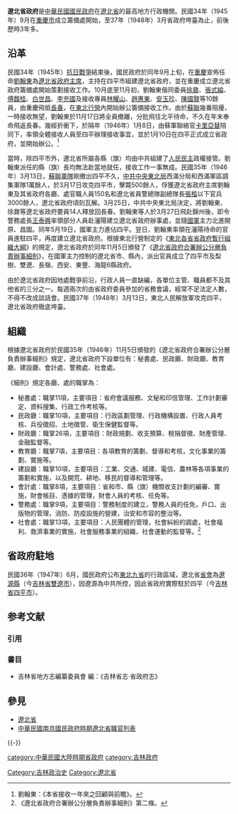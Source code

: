 '''遼北省政府'''是[[中華民國|中華民國]][[國民政府|國民政府]]在[[遼北省_(中華民國)|遼北省]]的最高地方行政機關。民國34年（1945年）9月在[[重慶市_(中華民國)|重慶市]]成立籌備處開始，至37年（1948年）3月省政府垮臺為止，前後歷時3年多。

== 沿革 ==
民國34年（1945年）[[抗日戰爭|抗日戰爭]]結束後，國民政府於同年9月上旬，在[[重慶市_(中華民國)|重慶]]宣佈任命[[劉翰東|劉翰東]]為[[遼北省政府主席|遼北省政府主席]]，主持在四平市組建遼北省政府，並在重慶成立遼北省政府籌備處開始策劃接收工作。10月底至11月初，劉翰東偕同委員[[徐鼐|徐鼐]]、[[張式綸|張式綸]]、[[傅馥桂|傅馥桂]]、[[白世昌|白世昌]]、[[李充國|李充國]]及接收專員[[林耀山|林耀山]]、[[趙惠東|趙惠東]]、[[安玉珍|安玉珍]]、[[陳國賢|陳國賢]]等10餘員，由重慶飛抵[[長春|長春]]，在[[東北行營|東北行營]]內開始辦公籌備接收工作。由於[[蘇聯|蘇聯]]幾番阻擾，一時接收無望，劉翰東於11月17日將全員撤離，分批飛往北平待命，不久在年末奉命飛返長春。幾經折衝下，於隔年（1946年）1月8日，由蘇軍聯絡官[[卡里亞替|卡里亞替]]陪同下，率領全體接收人員至四平辦理接收事宜，並於1月10日在四平正式成立省政府，並開始辦公。<ref>劉翰東：《本省接收一年來之回顧與前瞻》。</ref>

當時，除四平市外，遼北省所屬各縣（旗）均由中共組建了[[人民民主|人民民主]]政權接管。劉翰東派任的縣（旗）長均無法赴當地就任，接收工作一事無成。民國35年（1946年）3月13日，[[蘇聯軍隊|蘇聯軍隊]]剛撤出四平不久，[[中共中央東北局|中共中央東北局]]西滿分局和西滿軍區調集軍隊1萬餘人，於3月17日攻克四平市，擊斃500餘人，俘獲遼北省政府主席劉翰東及其省政府各廳、處官職人員150名和遼北省員警總隊副總隊長[[張楷|張楷]]以下官兵3000餘人，遼北省政府頃刻瓦解。3月25日，中共中央東北局決定，將劉翰東、徐鼐等遼北省政府要員14人釋放回長春。劉翰東等人於3月27日飛赴錦州後，即令警務處長[[王泰興|王泰興]]率領部分人員赴瀋陽建立遼北省政府辦事處，並隨[[國民革命軍|國軍]]主力北進開原、昌圖。同年5月19日，國軍主力進佔四平。翌日，劉翰東率領在瀋陽待命的官員進駐四平，再度建立遼北省政府。根據東北行營制定的《[[東北各省省政府暫行組織大綱|東北各省省政府暫行組織大綱]]》的規定，遼北省政府於同年11月5日頒發了《[[遼北省政府合署辦公分層負責辦事細則|遼北省政府合署辦公分層負責辦事細則]]》，在國軍主力控制的遼北省市、縣內，派出官員成立了四平市及梨樹、雙遼、長嶺、西安、東豐、海龍6縣政府。

由於遼北省政府因地處戰爭前沿，行政人員一直缺編，各單位主管、職員都不及其他省的三分之一。每週兩次的由省政府委員參加的省務會議，經常不足法定人數，不得不改成談話會。民國37年（1948年）3月13日，東北人民解放軍攻克四平，遼北省政府徹底垮臺。

== 組織 ==
根據遼北省政府於民國35年（1946年）11月5日頒發的《遼北省政府合署辦公分層負責辦事細則》規定，遼北省政府下設單位有：秘書處、民政廳、財政廳、教育廳、建設廳、會計處、警務處、社會處。

《細則》規定各廳、處的職掌為：
* 秘書處：職掌11項，主要項目：省府會議服務、文秘和印信管理、工作計劃審定、資料搜集、行政工作考核等。
* 民政廳：職掌10項，主要項目：行政區劃管理、行政機構設置、行政人員考核、兵役徵招、土地徵管、衛生保健監督等。
* 財政廳：職掌26項，主要項目：財政規劃、收支預算、稅捐督徵、財產管理、金融監督等。
* 教育廳：職掌7項，主要項目：各項教育的籌劃、督導和考核，文化事業的籌劃、實施等。
* 建設廳：職掌10項，主要項目：工業、交通、城建、電信、農林等各項事業的籌劃和實施，以及開荒、耕地、移民的督導和管理等。
* 會計處：職掌8項，主要項目：省和市、縣（旗）機關收支計劃的編審、實施，財會帳目、憑據的管理，財會人員的考核、任免等。
* 警務處：職掌9項，主要項目：警務制度的建立，警務人員的任免，戶口、出版物的管理，消防、防疫設施的營建，治安和市容的整治等。
* 社會處：職掌13項，主要項目：人民團體的管理，社會糾紛的調處，社會福利、救濟事業的實施，社會服務事業的組織，社會運動的監督等。<ref>《遼北省政府合署辦公分層負責辦事細則》第二條。</ref>

== 省政府駐地 ==
民國36年（1947年）6月，國民政府公布[[東北九省|東北九省]]的行政區域，遼北省[[省會|省會]]為[[遼源縣|遼源縣]]（今[[吉林省|吉林省]][[雙遼市|雙遼市]]），因遼源為中共所控，因此省政府實際駐於四平（今[[吉林省|吉林省]][[四平市|四平市]]）。

== 参考文献 ==
=== 引用 ===
{{Reflist|2}}

=== 書目 ===
* 吉林省地方志編纂委員會 編：《吉林省志·省政府志》

== 參見 ==
* [[遼北省|遼北省]]
* [[中華民國南京國民政府時期遼北省職官列表|中華民國南京國民政府時期遼北省職官列表]]

{{-}}
{{中華民國大陸時期省政府}}

[[category:中華民國大陸時期省政府|category:中華民國大陸時期省政府]]
[[Category:吉林政治史|Category:吉林政治史]]
[[category:吉林政府|category:吉林政府]]
[[Category:遼北省|Category:遼北省]]